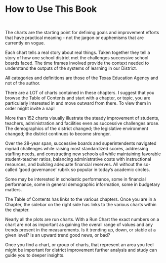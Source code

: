 # How to Use This Book {.unnumbered}

<br>

The charts are the starting point for defining goals and improvement efforts that have practical meaning - not the jargon or euphemisms that are currently en vogue.  

Each chart tells a real story about real things.  Taken together they tell a story of how one school district met the challenges successive school boards faced.  The time frames involved provide the context needed to understand the outputs of the systems of learning in our District.

All categories and definitions are those of the Texas Education Agency and not of the author.

There are a LOT of charts contained in these chapters.  I suggest that you browse the Table of Contents and start with a chapter, or topic, you are particularly interested in and move outward from there.  To view them in order might invite a nap!

More than 152 charts visually illustrate the steady improvement of students, teachers, administration and facilities even as successive challenges arose.  The demographics of the district changed; the legislative environment changed; the district continues to become stronger.

Over the 28-year span, successive boards and superintendents navigated myriad challenges while raising most standardized scores, addressing staffing needs, and constructing new schools all while maintaining favorable student-teacher ratios, balancing administrative costs with instructional resources, and building adequate financial reserves.  All without the so-called 'good governance' rubrik so popular in today's academic circles.

Some may be interested in scholastic performance, some in financial performance, some in general demographic information, some in budgetary matters.

The Table of Contents has links to the various chapters.  Once you are in a Chapter, the sidebar on the right side has links to the various charts within the chapter.

Nearly all the plots are run charts.  With a Run Chart the exact numbers on a chart are not as important as gaining the overall range of values and any trends present in the measurements.  Is it trending up, down, or stable at a given level?  Is an upward trend good news, or bad?

Once you find a chart, or group of charts, that represent an area you feel might be important for district improvement further analysis and study can guide you to deeper insights.









